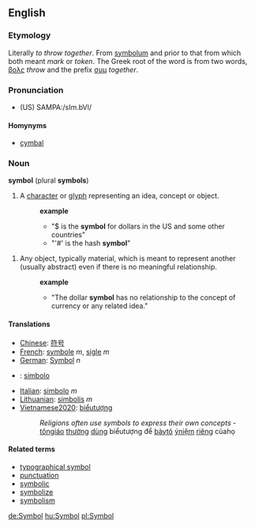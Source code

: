 {{rfc}}
==English==
===Etymology===
Literally ''to throw together''. From {{LL.}} [[symbolum]] and prior to that from {{Gr.}} [[]] which both meant ''mark'' or ''token''. The Greek root of the word is from two words, [[βολς]] ''throw'' and the prefix [[συμ]] ''together''.

===Pronunciation===
*(US) SAMPA:/sIm.bVl/

====Homynyms====
* [[cymbal]]

===Noun===
'''symbol''' (plural '''symbols''')
# A [[character]] or [[glyph]] representing an idea, concept or object.
#:'''example'''
#:*"$ is the '''symbol''' for dollars in the US and some other countries"
#:*"'#' is the hash '''symbol'''"

# Any object, typically material, which is meant to represent another (usually abstract) even if there is no meaningful relationship. 
#:'''example'''
#:*"The dollar '''symbol''' has no relationship to the concept of currency or any related idea."

====Translations====
*[[Chinese]]: [[符号]]
*[[French]]: [[symbole]] ''m'', [[sigle]] ''m''
*[[German]]: [[Symbol]] ''n''
*{{io}} : [[simbolo]]
*[[Italian]]: [[simbolo]] ''m''
*[[Lithuanian]]: [[simbolis]] ''m''
*[[Vietnamese2020]]: [[biểutượng]]
*:''Religions often use symbols to express their own concepts'' - [[tôngiáo]] [[thường]] [[dùng]] biểutượng để [[bàytỏ]] [[ýniệm]] [[riêng]] củahọ

====Related terms====
*[[typographical symbol]]
*[[punctuation]]
*[[symbolic]]
*[[symbolize]]
*[[symbolism]]

[[de:Symbol]]
[[hu:Symbol]]
[[pl:Symbol]]
